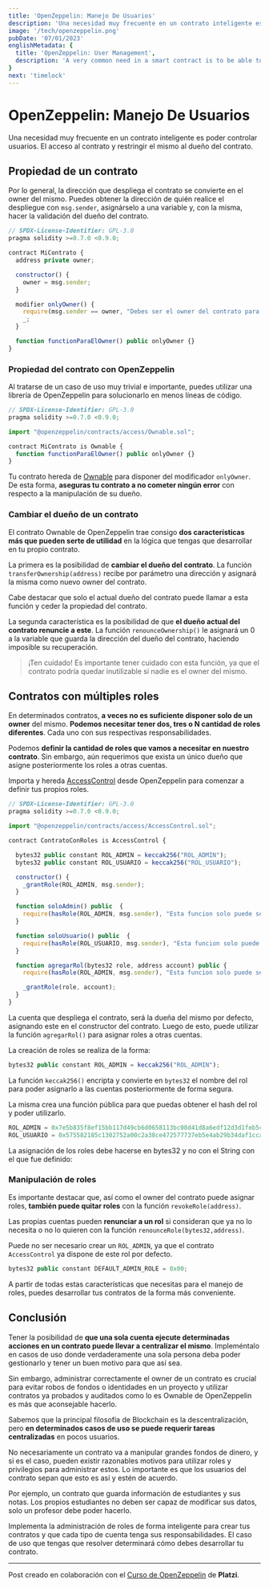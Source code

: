 ```yaml
---
title: 'OpenZeppelin: Manejo De Usuarios'
description: 'Una necesidad muy frecuente en un contrato inteligente es poder controlar usuarios. El acceso al contrato y restringir el mismo al dueño del contrato.'
image: '/tech/openzeppelin.png'
pubDate: '07/01/2023'
englishMetadata: {
  title: 'OpenZeppelin: User Management',
  description: 'A very common need in a smart contract is to be able to control users. Access to the contract and restrict it to the owner of the contract.'
}
next: 'timelock'
---
```


# OpenZeppelin: Manejo De Usuarios

Una necesidad muy frecuente en un contrato inteligente es poder controlar usuarios. El acceso al contrato y restringir el mismo al dueño del contrato.

## Propiedad de un contrato

Por lo general, la dirección que despliega el contrato se convierte en el owner del mismo. Puedes obtener la dirección de quién realice el despliegue con `msg.sender`, asignárselo a una variable y, con la misma, hacer la validación del dueño del contrato.

```js
// SPDX-License-Identifier: GPL-3.0
pragma solidity >=0.7.0 <0.9.0;

contract MiContrato {
  address private owner;

  constructor() {
    owner = msg.sender;
  }

  modifier onlyOwner() {
    require(msg.sender == owner, "Debes ser el owner del contrato para continuar");
    _;
  }

  function functionParaElOwner() public onlyOwner {}
}
```

### Propiedad del contrato con OpenZeppelin

Al tratarse de un caso de uso muy trivial e importante, puedes utilizar una librería de OpenZeppelin para solucionarlo en menos líneas de código.

```js
// SPDX-License-Identifier: GPL-3.0
pragma solidity >=0.7.0 <0.9.0;

import "@openzeppelin/contracts/access/Ownable.sol";

contract MiContrato is Ownable {
  function functionParaElOwner() public onlyOwner {}
}
```

Tu contrato hereda de [Ownable](https://github.com/OpenZeppelin/openzeppelin-contracts/blob/master/contracts/access/Ownable.sol "Ownable") para disponer del modificador `onlyOwner`. De esta forma, **aseguras tu contrato a no cometer ningún error** con respecto a la manipulación de su dueño.

### Cambiar el dueño de un contrato

El contrato Ownable de OpenZeppelin trae consigo **dos características más que pueden serte de utilidad** en la lógica que tengas que desarrollar en tu propio contrato.

La primera es la posibilidad de **cambiar el dueño del contrato**. La función `transferOwnership(address)` recibe por parámetro una dirección y asignará la misma como nuevo owner del contrato.

Cabe destacar que solo el actual dueño del contrato puede llamar a esta función y ceder la propiedad del contrato.

La segunda característica es la posibilidad de que **el dueño actual del contrato renuncie a este**. La función `renounceOwnership()` le asignará un 0 a la variable que guarda la dirección del dueño del contrato, haciendo imposible su recuperación.

> ¡Ten cuidado!
> Es importante tener cuidado con esta función, ya que el contrato podría quedar inutilizable si nadie es el owner del mismo.

## Contratos con múltiples roles

En determinados contratos, **a veces no es suficiente disponer solo de un owner** del mismo. **Podemos necesitar tener dos, tres o N cantidad de roles diferentes**. Cada uno con sus respectivas responsabilidades.

Podemos **definir la cantidad de roles que vamos a necesitar en nuestro contrato**. Sin embargo, aún requerimos que exista un único dueño que asigne posteriormente los roles a otras cuentas.

Importa y hereda [AccessControl](https://github.com/OpenZeppelin/openzeppelin-contracts/blob/master/contracts/access/AccessControl.sol "AccessControl") desde OpenZeppelin para comenzar a definir tus propios roles.

```js
// SPDX-License-Identifier: GPL-3.0
pragma solidity >=0.7.0 <0.9.0;

import "@openzeppelin/contracts/access/AccessControl.sol";

contract ContratoConRoles is AccessControl {

  bytes32 public constant ROL_ADMIN = keccak256("ROL_ADMIN");
  bytes32 public constant ROL_USUARIO = keccak256("ROL_USUARIO");

  constructor() {
    _grantRole(ROL_ADMIN, msg.sender);
  }

  function soloAdmin() public  {
    require(hasRole(ROL_ADMIN, msg.sender), "Esta funcion solo puede ser utilizada por el ADMIN");
  }

  function soloUsuario() public  {
    require(hasRole(ROL_USUARIO, msg.sender), "Esta funcion solo puede ser utilizada por un USUARIO");
  }

  function agregarRol(bytes32 role, address account) public {
    require(hasRole(ROL_ADMIN, msg.sender), "Esta funcion solo puede ser utilizada por el ADMIN");

    _grantRole(role, account);
  }
}
```

La cuenta que despliega el contrato, será la dueña del mismo por defecto, asignando este en el constructor del contrato. Luego de esto, puede utilizar la función `agregarRol()` para asignar roles a otras cuentas.

La creación de roles se realiza de la forma:

```js
bytes32 public constant ROL_ADMIN = keccak256("ROL_ADMIN");
```

La función `keccak256()` encripta y convierte en `bytes32` el nombre del rol para poder asignarlo a las cuentas posteriormente de forma segura.

La misma crea una función pública para que puedas obtener el hash del rol y poder utilizarlo.

```js
ROL_ADMIN = 0x7e5b835f8ef15bb117d49cb6d0658113bc08d41d8a6edf12d3d1feb5c5875330
ROL_USUARIO = 0x575582185c1302752a00c2a38ce472577737eb5e4ab29b34daf1ccaa4c9fe08a
```

La asignación de los roles debe hacerse en bytes32 y no con el String con el que fue definido:

### Manipulación de roles

Es importante destacar que, así como el owner del contrato puede asignar roles, **también puede quitar roles** con la función `revokeRole(address)`.

Las propias cuentas pueden **renunciar a un rol** si consideran que ya no lo necesita o no lo quieren con la función `renounceRole(bytes32,address)`.

Puede no ser necesario crear un `ROL_ADMIN`, ya que el contrato `AccessControl` ya dispone de este rol por defecto.

```js
bytes32 public constant DEFAULT_ADMIN_ROLE = 0x00;
```

A partir de todas estas características que necesitas para el manejo de roles, puedes desarrollar tus contratos de la forma más conveniente.

## Conclusión

Tener la posibilidad de **que una sola cuenta ejecute determinadas acciones en un contrato puede llevar a centralizar el mismo**. Impleméntalo en casos de uso donde verdaderamente una sola persona deba poder gestionarlo y tener un buen motivo para que así sea.

Sin embargo, administrar correctamente el owner de un contrato es crucial para evitar robos de fondos o identidades en un proyecto y utilizar contratos ya probados y auditados como lo es Ownable de OpenZeppelin es más que aconsejable hacerlo.

Sabemos que la principal filosofía de Blockchain es la descentralización, pero **en determinados casos de uso se puede requerir tareas centralizadas** en pocos usuarios.

No necesariamente un contrato va a manipular grandes fondos de dinero, y si es el caso, pueden existir razonables motivos para utilizar roles y privilegios para administrar estos. Lo importante es que los usuarios del contrato sepan que esto es así y estén de acuerdo.

Por ejemplo, un contrato que guarda información de estudiantes y sus notas. Los propios estudiantes no deben ser capaz de modificar sus datos, solo un profesor debe poder hacerlo.

Implementa la administración de roles de forma inteligente para crear tus contratos y que cada tipo de cuenta tenga sus responsabilidades. El caso de uso que tengas que resolver determinará cómo debes desarrollar tu contrato.

---
Post creado en colaboración con el [Curso de OpenZeppelin](https://platzi.com/cursos/openzeppelin/ "Curso de OpenZeppelin de Platzi") de **Platzi**.
